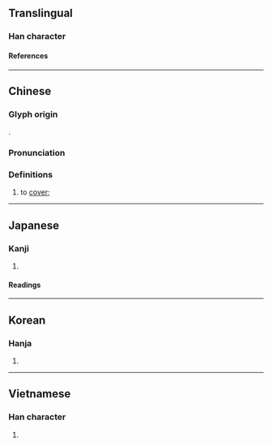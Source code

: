 {{also|家|冢}}
{{character info/new}}
==Translingual==

===Han character===
{{Han char|rn=14|rad=冖|as=08|sn=10|four=|canj=BMMO|ids=⿳冖一豕}}

====References====
{{Han ref|kx=0130.240|dkj=01584|dj=0293.040|hdz=10304.060|uh=51A1}}

----

==Chinese==
{{zh-forms}}

===Glyph origin===
{{Han etym}}
{{Han compound|𠔼|豕|ls=ic}}.

===Pronunciation===
{{zh-pron
|m=méng
|c=mung4
|mc=y
|oc=y
|cat=v
}}

===Definitions===
{{zh-hanzi}}

# to [[cover]]; {{zh-alt-form|蒙|tr=-}}

----

==Japanese==

===Kanji===
{{ja-kanji|grade=|rs=冖08}}

# {{defn|lang=ja|sort=冖08}}

====Readings====
{{ja-readings
|on=ぼう, も
|kun=お.お.う
}}

----

==Korean==

===Hanja===
{{ko-hanja|몽}}

# {{defn|lang=ko|sort=冖08}}

----

==Vietnamese==

===Han character===
{{vi-readings|rs=冖08|reading=[[trũng]], [[trủng]]}}

# {{defn|lang=vi|sort=冖08}}

{{cln|vi|Han tu}}
